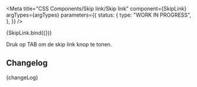 
<Meta
  title="CSS Components/Skip link/Skip link"
  component={SkipLink}
  argTypes={argTypes}
  parameters={{
    status: {
      type: "WORK IN PROGRESS",
    },
  }}
/>

<Canvas>
  <Story name="Skip link" args={defaultArgs}>
    {SkipLink.bind({})}
  </Story>
</Canvas>

<ArgsTable story="Skip link" />

Druk op TAB om de skip link knop te tonen.

## Changelog

<Description>{changeLog}</Description>
